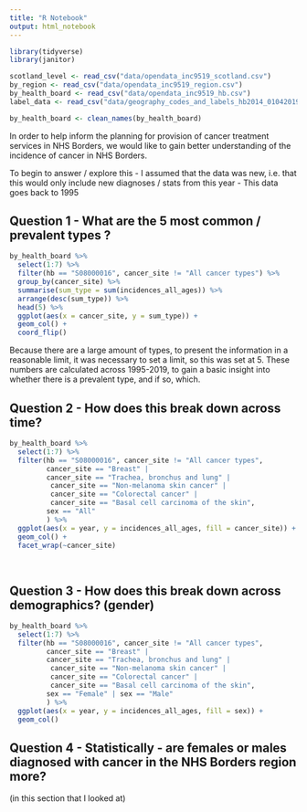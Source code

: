 ```yaml
---
title: "R Notebook"
output: html_notebook
---
```


```r
library(tidyverse)
library(janitor)
```

```r
scotland_level <- read_csv("data/opendata_inc9519_scotland.csv")
by_region <- read_csv("data/opendata_inc9519_region.csv")
by_health_board <- read_csv("data/opendata_inc9519_hb.csv")
label_data <- read_csv("data/geography_codes_and_labels_hb2014_01042019.csv")

by_health_board <- clean_names(by_health_board)

```


In order to help inform the planning for provision of cancer treatment services in NHS Borders, we would like to gain better understanding of the incidence of cancer in NHS Borders.

To begin to answer / explore this 
 - I assumed that the data was new, i.e. that this would only include new diagnoses / 
 stats from this year
 - This data goes back to 1995 

## Question 1 - What are the 5 most common / prevalent types ?

```r
by_health_board %>%
  select(1:7) %>%
  filter(hb == "S08000016", cancer_site != "All cancer types") %>%
  group_by(cancer_site) %>%
  summarise(sum_type = sum(incidences_all_ages)) %>%
  arrange(desc(sum_type)) %>%
  head(5) %>%
  ggplot(aes(x = cancer_site, y = sum_type)) +
  geom_col() +
  coord_flip()

```
Because there are a large amount of types, to present the information in a reasonable limit, it was necessary to set a limit, so this was set at 5.
These numbers are calculated across 1995-2019, to gain a basic insight into whether there is a prevalent type, and if so, which. 


## Question 2 - How does this break down across time?

```r
by_health_board %>%
  select(1:7) %>%
  filter(hb == "S08000016", cancer_site != "All cancer types",
         cancer_site == "Breast" | 
         cancer_site == "Trachea, bronchus and lung" |
          cancer_site == "Non-melanoma skin cancer" |
          cancer_site == "Colorectal cancer" | 
          cancer_site == "Basal cell carcinoma of the skin",
         sex == "All"
         ) %>%
  ggplot(aes(x = year, y = incidences_all_ages, fill = cancer_site)) +
  geom_col() +
  facet_wrap(~cancer_site)
  
  
```

## Question 3 - How does this break down across demographics? (gender)

```r
by_health_board %>%
  select(1:7) %>%
  filter(hb == "S08000016", cancer_site != "All cancer types",
         cancer_site == "Breast" | 
         cancer_site == "Trachea, bronchus and lung" |
          cancer_site == "Non-melanoma skin cancer" |
          cancer_site == "Colorectal cancer" | 
          cancer_site == "Basal cell carcinoma of the skin",
         sex == "Female" | sex == "Male"
         ) %>%
  ggplot(aes(x = year, y = incidences_all_ages, fill = sex)) +
  geom_col()
```

## Question 4 - Statistically - are females or males diagnosed with cancer in the NHS Borders region more?
(in this section that I looked at)

```r

```

